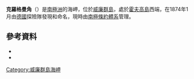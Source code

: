 {{coord|65|8|S|64|8|W|source:GNIS|display=title}}

'''克羅格曼角'''（{{lang-en|Krogmann Point}}）是[[南極洲|南極洲]]的海岬，位於[[威廉群島|威廉群島]]，處於[[霍夫高島|霍夫高島]]西端，在1874年1月由[[德國|德國]]探險隊發現和命名，現時由[[南極條約體系|南極條約體系]]管理。

==參考資料==
*{{cite gnis | type = antarid | id = 8233| name = Krogmann Point | accessdate = 2013-05-18}}
*{{usgs-gazetteer|id=8233}}

{{DEFAULTSORT:Krogmann Point}}
[[Category:威廉群島海岬|Category:威廉群島海岬]]


{{WilhelmArchipelago-geo-stub}}